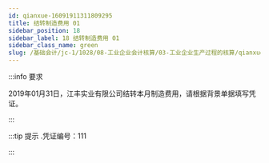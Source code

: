 ---
id: qianxue-16091911311809295
title: 结转制造费用 01
sidebar_position: 18
sidebar_label: 18 结转制造费用 01
sidebar_class_name: green
slug: /基础会计/jc-1/1028/08-工业企业会计核算/03-工业企业生产过程的核算/qianxue-1609181235203703809/qianxue-16091911311809295/结转制造费用 01
---

:::info 要求

2019年01月31日，江丰实业有限公司结转本月制造费用，请根据背景单据填写凭证。

:::

:::tip 提示
  .凭证编号：111 
:::
